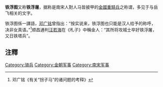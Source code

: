 '''铁浮图'''又称'''铁浮屠'''，据称是南宋人對人马皆披甲的[[金國|金國]][[重騎兵|重騎兵]]之称谓，多见于与岳飞相关的文字。

铁浮图係一譯語，[[邓广铭|邓广铭]]曾指出：“按实说来，铁浮图也只能是汉人给予的称呼，决非女真语。”<ref>邓广铭《有关“拐子马”的诸问题的考释》</ref>顺昌通判[[汪若海|汪若海]]在《札子》中稱金人：“其所将攻城士卒好铁浮屠，又日铁塔兵”。

==注釋==
<references/>

[[Category:骑兵|Category:骑兵]]
[[Category:金朝军事|Category:金朝军事]]
[[Category:南宋军事|Category:南宋军事]]